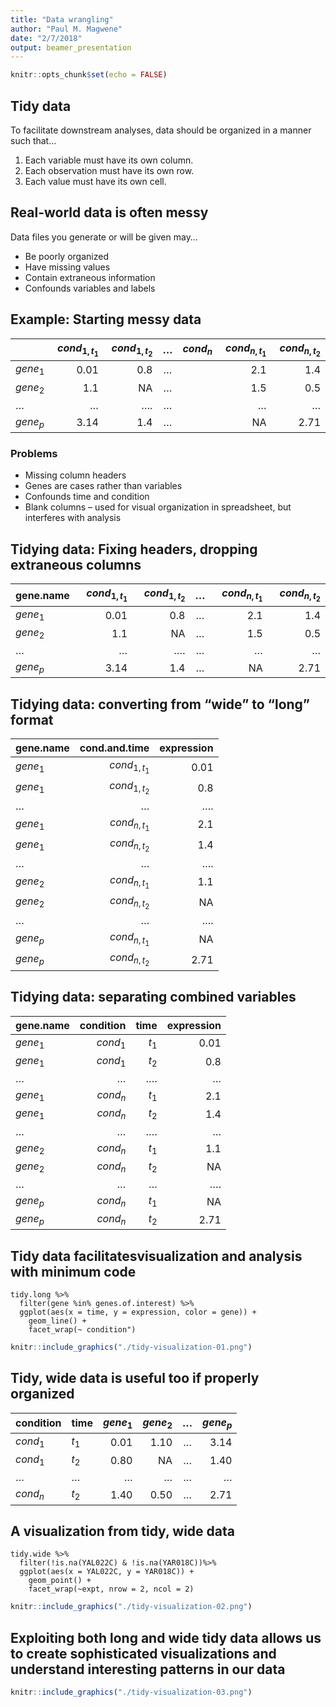 ```yaml
---
title: "Data wrangling"
author: "Paul M. Magwene"
date: "2/7/2018"
output: beamer_presentation
---
```


```r
knitr::opts_chunk$set(echo = FALSE)
```



## Tidy data 

To facilitate downstream analyses, data should be organized in a manner such that...

  1. Each variable must have its own column.
  1. Each observation must have its own row.
  1. Each value must have its own cell.


## Real-world data is often messy

Data files you generate or will be given may...

* Be poorly organized
* Have missing values
* Contain extraneous information
* Confounds variables and labels


## Example: Starting messy data


 |          | $cond_{1,t_1}$ | $cond_{1,t_2}$ | ... |$cond_n$| $cond_{n,t_1}$ | $cond_{n,t_2}$ |
 |----------|---------------:|---------------:|:---:|-------:|---------------:|---------------:|
 | $gene_1$ | 0.01           | 0.8            | ... |        |2.1             |1.4             |
 | $gene_2$ | 1.1            | NA             | ... |        |1.5             |0.5             |
 | ...      | ...            | ....           | ... |        |...             |...             |
 | $gene_p$ | 3.14           | 1.4            | ... |        |NA              |2.71            |

### Problems

 * Missing column headers
 * Genes are cases rather than variables
 * Confounds time and condition
 * Blank columns --  used for visual organization in spreadsheet, but interferes with analysis
 
 
## Tidying data: Fixing headers, dropping extraneous columns

 | gene.name| $cond_{1,t_1}$ | $cond_{1,t_2}$ | ... | $cond_{n,t_1}$ | $cond_{n,t_2}$ |
 |----------|---------------:|---------------:|:---:|---------------:|---------------:|
 | $gene_1$ | 0.01           | 0.8            | ... |2.1             |1.4             |
 | $gene_2$ | 1.1            | NA             | ... |1.5             |0.5             |
 | ...      | ...            | ....           | ... |...             |...             |
 | $gene_p$ | 3.14           | 1.4            | ... |NA              |2.71            |
 
 

## Tidying data: converting from "wide" to "long" format


 | gene.name| cond.and.time  | expression  |
 |----------|---------------:|------------:|
 | $gene_1$ | $cond_{1,t_1}$ |0.01         |      
 | $gene_1$ | $cond_{1,t_2}$ |0.8          |
 | ...      | ...            |....         |
 | $gene_1$ | $cond_{n,t_1}$ |2.1          |  
 | $gene_1$ | $cond_{n,t_2}$ |1.4          |
 | ...      | ...            |....         |
 | $gene_2$ | $cond_{n,t_1}$ |1.1          |  
 | $gene_2$ | $cond_{n,t_2}$ |NA           |  
 | ...      | ...            |....         |
 | $gene_p$ | $cond_{n,t_1}$ |NA           |  
 | $gene_p$ | $cond_{n,t_2}$ |2.71         | 
 

## Tidying data: separating combined variables

 | gene.name| condition  |time  | expression  |
 |----------|-----------:|-----:|------------:|
 | $gene_1$ | $cond_{1}$ |$t_1$ |0.01         |      
 | $gene_1$ | $cond_{1}$ |$t_2$ |0.8          |
 | ...      | ...        |....  |...          |
 | $gene_1$ | $cond_{n}$ |$t_1$ |2.1          |  
 | $gene_1$ | $cond_{n}$ |$t_2$ |1.4          |  
 | ...      | ...        |....  |...          |
 | $gene_2$ | $cond_{n}$ |$t_1$ |1.1          |  
 | $gene_2$ | $cond_{n}$ |$t_2$ |NA           |  
 | ...      | ...        |...   |....         |
 | $gene_p$ | $cond_{n}$ |$t_1$ |NA           |  
 | $gene_p$ | $cond_{n}$ |$t_2$ |2.71         | 


## Tidy data facilitatesvisualization and analysis with minimum code

\footnotesize

```
tidy.long %>%
  filter(gene %in% genes.of.interest) %>%
  ggplot(aes(x = time, y = expression, color = gene)) +
    geom_line() + 
    facet_wrap(~ condition")
```

\normalsize

```r
knitr::include_graphics("./tidy-visualization-01.png")
```



## Tidy, wide data is useful too if properly organized

| condition | time | $gene_1$ |$gene_2$ | ... |$gene_p$ |
|-----------|------|---------:|--------:|:---:|--------:|
| $cond_{1}$| $t_1$|0.01      |1.10     | ... | 3.14    |
| $cond_{1}$| $t_2$|0.80      |NA       | ... | 1.40    |
| ...       | ...  |...       |...      | ... | ...     |
| $cond_{n}$| $t_2$|1.40      |0.50     | ... | 2.71    |


## A visualization from tidy, wide data

\footnotesize

```
tidy.wide %>%
  filter(!is.na(YAL022C) & !is.na(YAR018C))%>%
  ggplot(aes(x = YAL022C, y = YAR018C)) + 
    geom_point() + 
    facet_wrap(~expt, nrow = 2, ncol = 2) 
```

\normalsize

```r
knitr::include_graphics("./tidy-visualization-02.png")
```


## Exploiting both long and wide tidy data allows us to create sophisticated visualizations and understand interesting patterns in our data


```r
knitr::include_graphics("./tidy-visualization-03.png")
```
